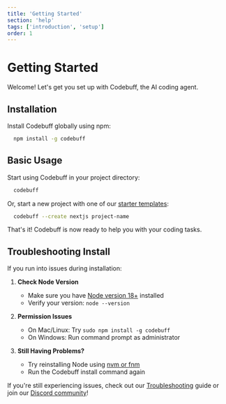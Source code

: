 ```yaml
---
title: 'Getting Started'
section: 'help'
tags: ['introduction', 'setup']
order: 1
---
```


# Getting Started

Welcome! Let's get you set up with Codebuff, the AI coding agent.

## Installation

Install Codebuff globally using npm:

```bash
  npm install -g codebuff
```

## Basic Usage

Start using Codebuff in your project directory:

```bash
  codebuff
```

Or, start a new project with one of our [starter templates](https://github.com/CodebuffAI/codebuff-community/tree/main/starter-templates):

```bash
  codebuff --create nextjs project-name
```

That's it! Codebuff is now ready to help you with your coding tasks.

## Troubleshooting Install

If you run into issues during installation:

1. **Check Node Version**
   - Make sure you have [Node version 18+](https://nodejs.org/en/download) installed
   - Verify your version: `node --version`

2. **Permission Issues**
   - On Mac/Linux: Try `sudo npm install -g codebuff`
   - On Windows: Run command prompt as administrator

3. **Still Having Problems?**
   - Try reinstalling Node using [nvm or fnm](https://nodejs.org/en/download)
   - Run the Codebuff install command again

If you're still experiencing issues, check out our [Troubleshooting](/docs/advanced/troubleshooting) guide or join our [Discord community](https://codebuff.com/discord)!
